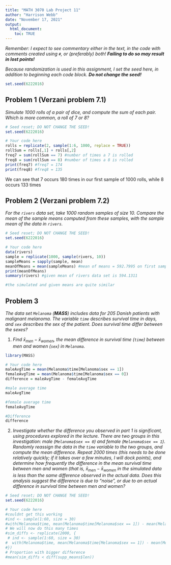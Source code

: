 ```yaml
---
title: "MATH 3070 Lab Project 11"
author: "Harrison Webb"
date: "November 17, 2021"
output:
  html_document:
    toc: TRUE
---
```


*Remember: I expect to see commentary either in the text, in the code with comments created using `#`, or (preferably) both! **Failing to do so may result in lost points!***

*Because randomization is used in this assignment, I set the seed here, in addition to beginning each code block. **Do not change the seed!***

```r
set.seed(6222016)
```

## Problem 1 (Verzani problem 7.1)
*Simulate 1000 rolls of a pair of dice, and compute the sum of each pair. Which is more common, a roll of 7 or 8?*

```r
# Seed reset; DO NOT CHANGE THE SEED!
set.seed(6222016)
```

```r
# Your code here
rolls = replicate(2, sample(1:6, 1000, replace = TRUE))
rollSum = rolls[,1] + rolls[,2]
freq7 = sum(rollSum == 7) #number of times a 7 is rolled
freq8 = sum(rollSum == 8) #number of times a 8 is rolled
print(freq7) #freq7 = 174
print(freq8) #freq8 = 135

```
We can see that 7 occurs 180 times in our first sample of 1000 rolls, while 8 occurs 133 times

## Problem 2 (Verzani problem 7.2)
*For the `rivers` data set, take 1000 random samples of size 10. Compare the mean of the sample means computed from these samples, with the sample mean of the data in `rivers`.*

```r
# Seed reset; DO NOT CHANGE THE SEED!
set.seed(6222016)
```

```r
# Your code here
data(rivers)
sample = replicate(1000, sample(rivers, 10))
sampleMeans = sapply(sample, mean)
meanOfMeans = mean(sampleMeans) #mean of means = 592.7995 on first sample
print(meanOfMeans)
summary(rivers) #given mean of rivers data set is 594.1311

#the simulated and given means are quite similar
```

## Problem 3
*The data set `Melanoma` (**MASS**) includes data for 205 Danish patients with malignant melanoma. The variable `time` describes survival time in days, and `sex` describes the sex of the patient. Does survival time differ between the sexes?*

1. *Find $\bar{x}_{\text{men}} - \bar{x}_{\text{women}}$, the mean difference in survival time (`time`) between men and women (`sex`) in `Melanoma`.*
```r
library(MASS)
```

```r
# Your code here
maleAvgTime = mean(Melanoma$time[Melanoma$sex == 1])
femaleAvgTime = mean(Melanoma$time[Melanoma$sex == 0])
difference = maleAvgTime - femaleAvgTime

#male average time
maleAvgTime

#female average time
femaleAvgTime

#Difference
difference
```

2. *Investigate whether the difference you observed in part 1 is significant, using procedures explored in the lecture. There are two groups in this investigation: male (`Melanoma$sex == 0`) and female (`Melanoma$sex == 1`). Randomly reassign the data in the `time` variable to the two groups, and compute the mean difference. Repeat 2000 times (this needs to be done relatively quickly; if it takes over a few minutes, I will dock points), and determine how frequently the difference in the mean survival time between men and women (that is, $\bar{x}_{\text{men}} - \bar{x}_{\text{women}}$ in the simulated data is less than the same difference observed in the actual data. Does this analysis suggest the difference is due to "noise", or due to an actual difference in survival time between men and women?*

```r
# Seed reset; DO NOT CHANGE THE SEED!
set.seed(6222016)
```

```r
# Your code here
#couldnt get this working
#ind <- sample(1:60, size = 30)
#with(Melanoma$time, mean(Melanoma$time[Melanoma$sex == 1]) - mean(Melanoma$time[Melanoma$sex == 0]))
# We will now do this many times
#sim_diffs <- replicate(2000, {
 # ind <- sample(1:60, size = 30)
#  with(Melanoma$time, mean(Melanoma$time[Melanoma$sex == 1]) - mean(Melanoma$time[Melanoma$sex == 0]))
#})
# Proportion with bigger difference
#mean(sim_diffs < diff(supp_means$len))
```